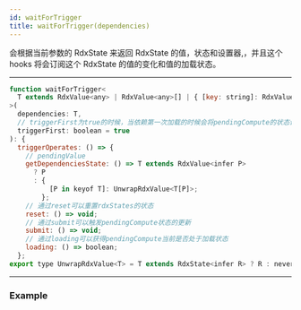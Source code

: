 ```yaml
---
id: waitForTrigger
title: waitForTrigger(dependencies)
---
```


会根据当前参数的 RdxState 来返回 RdxState 的值，状态和设置器,，并且这个 hooks 将会订阅这个 RdxState 的值的变化和值的加载状态。

---

```jsx
function waitForTrigger<
  T extends RdxValue<any> | RdxValue<any>[] | { [key: string]: RdxValue<any> }
>(
  dependencies: T,
  // triggerFirst为true的时候，当依赖第一次加载的时候会将pendingCompute的状态设置为Status.Running,当一次加载完成的时候，会将pendingCompute设置为Status.IDeal，反之则第一次不会触发任何状态。
  triggerFirst: boolean = true
): {
  triggerOperates: () => {
    // pendingValue
    getDependenciesState: () => T extends RdxValue<infer P>
      ? P
      : {
          [P in keyof T]: UnwrapRdxValue<T[P]>;
        };
    // 通过reset可以重置rdxStates的状态
    reset: () => void;
    // 通过submit可以触发pendingCompute状态的更新
    submit: () => void;
    // 通过loading可以获得pendingCompute当前是否处于加载状态
    loading: () => boolean;
  };
export type UnwrapRdxValue<T> = T extends RdxState<infer R> ? R : never;
```

---

### Example


<ExampleCustomizer code={code} example={Example} />
